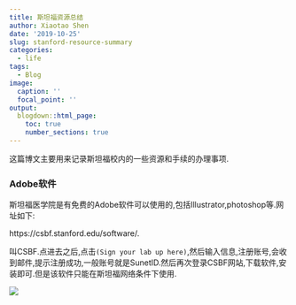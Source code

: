 ---
title: 斯坦福资源总结
author: Xiaotao Shen
date: '2019-10-25'
slug: stanford-resource-summary
categories:
  - life
tags:
  - Blog
image:
  caption: ''
  focal_point: ''
output:
  blogdown::html_page:
    toc: true
    number_sections: true
---

这篇博文主要用来记录斯坦福校内的一些资源和手续的办理事项.

### Adobe软件

斯坦福医学院是有免费的Adobe软件可以使用的,包括Illustrator,photoshop等.网址如下:

https://csbf.stanford.edu/software/.

叫CSBF.点进去之后,点击`(Sign your lab up here)`,然后输入信息,注册账号,会收到邮件,提示注册成功,一般账号就是SunetID.然后再次登录CSBF网站,下载软件,安装即可.但是该软件只能在斯坦福网络条件下使用.

![](./csbf.png)
